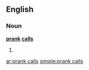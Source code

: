 ==English==

===Noun===
'''[[prank]] [[call]]s'''

# {{plural of|[[prank call]]}}

[[ar:prank calls]]
[[simple:prank calls]]